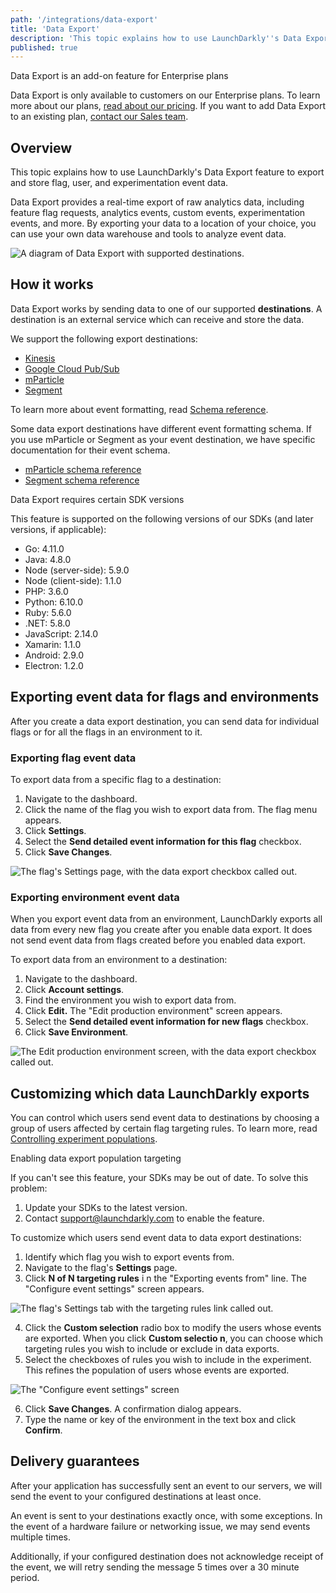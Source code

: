 ```yaml
---
path: '/integrations/data-export'
title: 'Data Export'
description: 'This topic explains how to use LaunchDarkly''s Data Export feature to export and store flag, user, and experimentation event data. Data Export provides a real-time export of raw analytics data, including feature flag requests, analytics events, custom events, experimentation events, and more.'
published: true
---
```


<Callout intent="info">
  <CalloutTitle>Data Export is an add-on feature for Enterprise plans</CalloutTitle>
  <CalloutDescription>

Data Export is only available to customers on our Enterprise plans. To learn more about our plans, [read about our
pricing](https://launchdarkly.com/pricing/). If you want to add Data Export to an existing plan, [contact our Sales
team](mailto:sales@launchdarkly.com).

  </CalloutDescription>
</Callout> 

## Overview

This topic explains how to use LaunchDarkly's Data Export feature to export and store flag, user, and experimentation event data.

Data Export provides a real-time export of raw analytics data, including feature flag requests, analytics events, custom events, experimentation events, and more. By exporting your data to a location of your choice, you can use your own data warehouse and tools to analyze event data.

![A diagram of Data Export with supported destinations.](../images/data-export.png) 

## How it works

Data Export works by sending data to one of our supported **destinations**. A destination is an external service which can receive and store the data.

We support the following export destinations:

- [Kinesis](/integrations/data-export/kinesis) 
- [Google Cloud Pub/Sub](/integrations/data-export/google-pubsub) 
- [mParticle](/integrations/data-export/mparticle) 
- [Segment](/integrations/data-export/segment) 

To learn more about event formatting, read [Schema reference](/integrations/data-export/schema-reference).

Some data export destinations have different event formatting schema. If you use mParticle or Segment as your event destination, we have specific documentation for their event schema. 

* [mParticle schema reference](/integrations/data-export/mparticle/mparticle-schema-reference)
* [Segment schema reference](/integrations/data-export/segment/segment-schema-reference)

<Callout intent="info">
<CalloutTitle>Data Export requires certain SDK versions</CalloutTitle>
<CalloutDescription>

This feature is supported on the following versions of our SDKs (and later versions, if applicable): 
 
* Go: 4.11.0
* Java: 4.8.0
* Node (server-side): 5.9.0
* Node (client-side): 1.1.0
* PHP: 3.6.0
* Python: 6.10.0
* Ruby: 5.6.0
* .NET: 5.8.0
* JavaScript: 2.14.0
* Xamarin: 1.1.0
* Android: 2.9.0
* Electron: 1.2.0

</CalloutDescription>
</Callout>

## Exporting event data for flags and environments

After you create a data export destination, you can send data for individual flags or for all the flags in an environment to it.

### Exporting flag event data

To export data from a specific flag to a destination:

1. Navigate to the dashboard.
2. Click the name of the flag you wish to export data from. The flag menu appears.
3. Click **Settings**.
4. Select the **Send detailed event information for this flag** checkbox.
5. Click **Save Changes**.

![The flag's Settings page, with the data export checkbox called out.](../images/data-export-detailed-event-info-callout.png) 


### Exporting environment event data

When you export event data from an environment, LaunchDarkly exports all data from every new flag you create after you enable data export. It does not send event data from flags created before you enabled data export.

To export data from an environment to a destination:

1. Navigate to the dashboard.
2. Click **Account settings**.
3. Find the environment you wish to export data from.
4. Click **Edit.** The "Edit production environment" screen appears.
5. Select the **Send detailed event information for new flags** checkbox.
6. Click **Save Environment**.

![The Edit production environment screen, with the data export checkbox called out.](../images/data-export-env-detailed-event-info-callout.png) 


## Customizing which data LaunchDarkly exports

You can control which users send event data to destinations by choosing a group of users affected by certain flag targeting rules. To learn more, read [Controlling experiment populations](/home/experimentation/managing/populations).

<Callout intent="alert">
  <CalloutTitle>Enabling data export population targeting</CalloutTitle>
<CalloutDescription>

If you can't see this feature, your SDKs may be out of date. To solve this problem:

1. Update your SDKs to the latest version.
2. Contact [support@launchdarkly.com](mailto:support@launchdarkly.com) to enable the feature.

</CalloutDescription>

</Callout>

To customize which users send event data to data export destinations:

1. Identify which flag you wish to export events from.
2. Navigate to the flag's **Settings** page.
3. Click **N of N targeting rules** i
n the "Exporting events from" line. The "Configure event settings" screen appears.


![The flag's Settings tab with the targeting rules link called out.](../images/flag-settings-data-export-targeting-rules-callout.png) 


4. Click the **Custom selection** radio box to modify the users whose events are exported. When you click **Custom selectio
n**, you can choose which targeting rules you wish to include or exclude in data exports.
5. Select the checkboxes of rules you wish to include in the experiment. This refines the population of users whose events are exported.

![The "Configure event settings" screen](../images/experiments-rules-custom-selection.png) 


6. Click **Save Changes**. A confirmation dialog appears.
7. Type the name or key of the environment in the text box and click **Confirm**.

## Delivery guarantees

After your application has successfully sent an event to our servers, we will send the event to your configured destinations at least once.

An event is sent to your destinations exactly once, with some exceptions. In the event of a hardware failure or networking issue, we may send events multiple times.

Additionally, if your configured destination does not acknowledge receipt of the event, we will retry sending the message 5 times over a 30 minute period.
